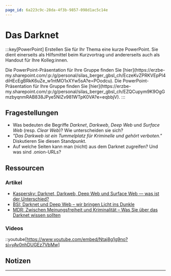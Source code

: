```yaml
---
page_id: 6a223c9c-28da-4f3b-9857-098d1ac5c14e
---
```



# Das Darknet
:::key[PowerPoint]
Erstellen Sie für Ihr Thema eine kurze PowerPoint. Sie dient einerseits als Hilfsmittel beim Kurzvortrag und andererseits auch als Handout für Ihre Kolleg:innen.

<Restricted id='d94a7bf5-fbbe-41e0-90d8-5fd5a340f55f'>
  Die PowerPoint-Präsentation für Ihre Gruppe finden Sie [hier](https://erzbe-my.sharepoint.com/:p:/g/personal/silas_berger_gbsl_ch/EczeKvZPRKVEpPI4diHEcEgBRkK6uZe_w1ntMO1xXYw5sA?e=POodcu).
</Restricted>

<Restricted id='753cf133-e743-4e34-bd66-ddc76608a34b'>
  Die PowerPoint-Präsentation für Ihre Gruppe finden Sie [hier](https://erzbe-my.sharepoint.com/:p:/g/personal/silas_berger_gbsl_ch/EZQCupym9K9OgGmzbyqnmRAB838JPye5NIZv981WTpK0VA?e=eqbbjV).
</Restricted>
:::

## Fragestellungen
- Was bedeuten die Begriffe _Darknet_, _Darkweb_, _Deep Web_ und _Surface Web_ (resp. _Clear Web_)? Wie unterscheiden sie sich?
- _"Das Darkweb ist ein Tummelplatz für Kriminelle und gehört verboten."_ Diskutieren Sie diesen Standpunkt.
- Auf welche Seiten kann man (nicht) aus dem Darknet zugreifen? Und was sind .onion-URLs?

## Ressourcen
### Artikel
- [Kaspersky: Darknet, Darkweb, Deep Web und Surface Web — was ist der Unterschied?](https://www.kaspersky.de/blog/deep-web-dark-web-darknet-surface-web-difference/26169/)
- [BSI: Darknet und Deep Web – wir bringen Licht ins Dunkle](https://www.bsi.bund.de/DE/Themen/Verbraucherinnen-und-Verbraucher/Informationen-und-Empfehlungen/Darknet-und-Deep-Web/darknet-und-deep-web_node.html)
- [MDR: Zwischen Meinungsfreiheit und Kriminalität – Was Sie über das Darknet wissen sollten](https://www.mdr.de/medien360g/medienwissen/darknet-tor-medien-100.html)

### Videos
::youtube[https://www.youtube.com/embed/Ntaj8g1g9no?si=yAv0nhDUGEz7VbMw]

## Notizen
<QuillV2 id='20008526-d34e-4b10-91c6-0bfd41d729ab' />

---
